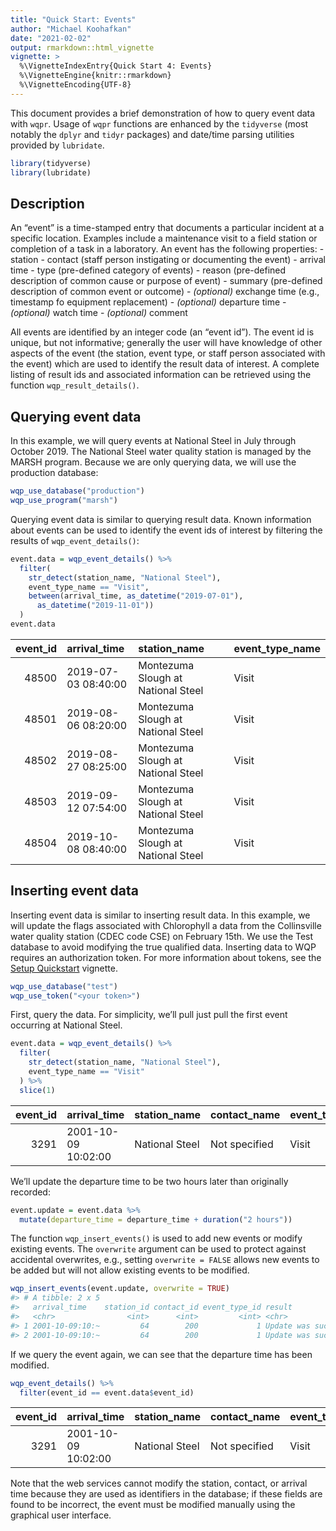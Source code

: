```yaml
---
title: "Quick Start: Events"
author: "Michael Koohafkan"
date: "2021-02-02"
output: rmarkdown::html_vignette
vignette: >
  %\VignetteIndexEntry{Quick Start 4: Events}
  %\VignetteEngine{knitr::rmarkdown}
  %\VignetteEncoding{UTF-8}
---
```




This document provides a brief demonstration of how to query event data
with `wqpr`. Usage of `wqpr` functions are enhanced by the `tidyverse`
(most notably the `dplyr` and `tidyr` packages) and date/time parsing
utilities provided by `lubridate`.


```r
library(tidyverse)
library(lubridate)
```

## Description

An "event" is a time-stamped entry that documents a particular
incident at a specific location. Examples include a maintenance
visit to a field station or completion of a task in a laboratory.
An event has the following properties:
- station
- contact (staff person instigating or documenting the event)
- arrival time
- type (pre-defined category of events)
- reason (pre-defined description of common cause or purpose of event)
- summary (pre-defined description of common event or outcome)
- *(optional)* exchange time (e.g., timestamp fo equipment replacement)
- *(optional)* departure time
- *(optional)* watch time
- *(optional)* comment

All events are identified by an integer code (an "event id").
The event id is unique, but not informative; generally the user will
have knowledge of other aspects of the event (the station, event type,
or staff person associated with the event) which are used to identify
the result data of interest. A complete listing of result ids and
associated information can be retrieved using the function
`wqp_result_details()`.

## Querying event data

In this example, we will query events at National Steel in July through
October 2019. The National Steel water quality station is managed by
the MARSH program. Because we are only querying data, we will use the
production database:


```r
wqp_use_database("production")
wqp_use_program("marsh")
```

Querying event data is similar to querying result data.
Known information about events can be used to identify
the event ids of interest by filtering the results of 
`wqp_event_details()`:


```r
event.data = wqp_event_details() %>%
  filter(
    str_detect(station_name, "National Steel"),
    event_type_name == "Visit",
    between(arrival_time, as_datetime("2019-07-01"),
      as_datetime("2019-11-01"))
  )
event.data
```


| event_id|arrival_time        |station_name                       |event_type_name |
|--------:|:-------------------|:----------------------------------|:---------------|
|    48500|2019-07-03 08:40:00 |Montezuma Slough at National Steel |Visit           |
|    48501|2019-08-06 08:20:00 |Montezuma Slough at National Steel |Visit           |
|    48502|2019-08-27 08:25:00 |Montezuma Slough at National Steel |Visit           |
|    48503|2019-09-12 07:54:00 |Montezuma Slough at National Steel |Visit           |
|    48504|2019-10-08 08:40:00 |Montezuma Slough at National Steel |Visit           |


## Inserting event data

Inserting event data is similar to inserting result data.
In this example, we will update the flags associated with Chlorophyll a
data from the Collinsville water quality station (CDEC code CSE) on
February 15th. We use the Test database to avoid modifying the true
qualified data. Inserting data to WQP requires an authorization token.
For more information about tokens, see the
[Setup Quickstart](quickstart-setup.html) vignette. 




```r
wqp_use_database("test")
wqp_use_token("<your token>")
```

First, query the data. For simplicity, we'll pull just pull the first
event occurring at National Steel.


```r
event.data = wqp_event_details() %>%
  filter(
    str_detect(station_name, "National Steel"),
    event_type_name == "Visit"
  ) %>%
  slice(1)
```


| event_id|arrival_time        |station_name   |contact_name  |event_type_name |summary_name              |reason_name                    |departure_time      |watch_time |restart_time |
|--------:|:-------------------|:--------------|:-------------|:---------------|:-------------------------|:------------------------------|:-------------------|:----------|:------------|
|     3291|2001-10-09 10:02:00 |National Steel |Not specified |Visit           |summary was not specified |Visit reason was not specified |1899-12-30 10:02:00 |NA         |NA           |

We'll update the departure time to be two hours later than originally
recorded:


```r
event.update = event.data %>%
  mutate(departure_time = departure_time + duration("2 hours"))
```

The function
`wqp_insert_events()` is used to add new events or modify existing
events. The `overwrite` argument can be used to protect against
accidental overwrites, e.g., setting `overwrite = FALSE` allows new
events to be added but will not allow existing events to be modified.


```r
wqp_insert_events(event.update, overwrite = TRUE)
#> # A tibble: 2 x 5
#>   arrival_time    station_id contact_id event_type_id result                    
#>   <chr>                <int>      <int>         <int> <chr>                     
#> 1 2001-10-09:10:~         64        200             1 Update was successful. Pr~
#> 2 2001-10-09:10:~         64        200             1 Update was successful. Pr~
```

If we query the event again, we can see that the departure time has
been modified.


```r
wqp_event_details() %>%
  filter(event_id == event.data$event_id)
```


| event_id|arrival_time        |station_name   |contact_name  |event_type_name |summary_name              |reason_name                    |departure_time      |watch_time |restart_time |
|--------:|:-------------------|:--------------|:-------------|:---------------|:-------------------------|:------------------------------|:-------------------|:----------|:------------|
|     3291|2001-10-09 10:02:00 |National Steel |Not specified |Visit           |summary was not specified |Visit reason was not specified |1899-12-30 10:02:00 |NA         |NA           |



Note that the web services cannot modify the station, contact, or
arrival time because they are used as identifiers in the database; if
these fields are found to be incorrect, the event must be modified
manually using the graphical user interface.
